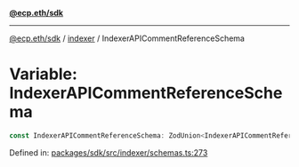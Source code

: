 [**@ecp.eth/sdk**](../../index.mdx)

***

[@ecp.eth/sdk](/sdk-reference/index.mdx) / [indexer](/sdk-reference/indexer/index.mdx) / IndexerAPICommentReferenceSchema

# Variable: IndexerAPICommentReferenceSchema

```ts
const IndexerAPICommentReferenceSchema: ZodUnion<IndexerAPICommentReferenceSchemaType>;
```

Defined in: [packages/sdk/src/indexer/schemas.ts:273](https://github.com/ecp-eth/comments-monorepo/blob/main/packages/sdk/src/indexer/schemas.ts#L273)
